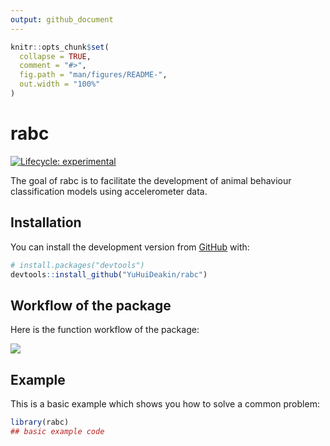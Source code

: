 ```yaml
---
output: github_document
---
```


<!-- README.md is generated from README.Rmd. Please edit that file -->

```r
knitr::opts_chunk$set(
  collapse = TRUE,
  comment = "#>",
  fig.path = "man/figures/README-",
  out.width = "100%"
)
```

# rabc

<!-- badges: start -->
[![Lifecycle: experimental](https://img.shields.io/badge/lifecycle-experimental-orange.svg)](https://lifecycle.r-lib.org/articles/stages.html#experimental)
<!-- badges: end -->

The goal of rabc is to facilitate the development of animal behaviour classification models using accelerometer data.

## Installation

You can install the development version from [GitHub](https://github.com/) with:

``` r
# install.packages("devtools")
devtools::install_github("YuHuiDeakin/rabc")
```
## Workflow of the package

Here is the function workflow of the package:

![](rabc Diagram.jpeg)

## Example

This is a basic example which shows you how to solve a common problem:

```r
library(rabc)
## basic example code
```

